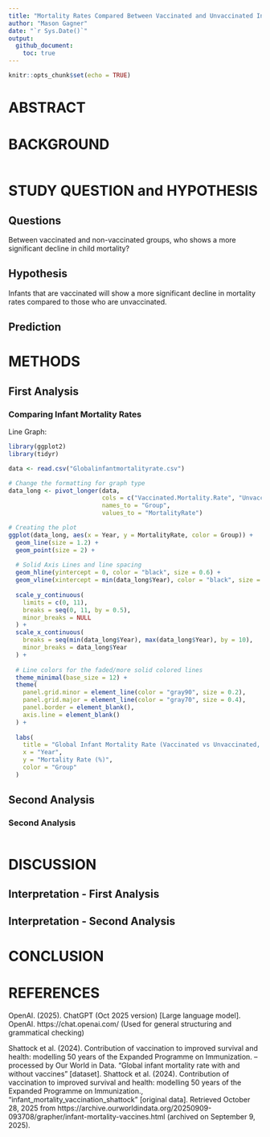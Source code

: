 ```yaml
---
title: "Mortality Rates Compared Between Vaccinated and Unvaccinated Infants"
author: "Mason Gagner"
date: "`r Sys.Date()`"
output:
  github_document:
    toc: true
---
```


```r
knitr::opts_chunk$set(echo = TRUE)
```
# ABSTRACT

<!--Fill in abstract at the end after we have finished the methods, results, discussion, conclusions and know what our data "says".-->


# BACKGROUND

<!--Fill in some text here that provides background info on the WNV system, the blood meal DNA extractions, PCR, sequencing, etc. and the foundation for our question/hypothesis.

NOTE: Examples of data you can plot for the background info at https://github.com/saarman/BIOL3070/ -->
  
```r
```


# STUDY QUESTION and HYPOTHESIS

## Questions  
<!--Fill in here, the question we want to answer... e.g. What bird species is acting as WNV amplifying host in Salt Lake City?-->
Between vaccinated and non-vaccinated groups, who shows a more significant decline in child mortality?

## Hypothesis 
<!--Fill in hypothesis... e.g. House finches are acting as important amplifying hosts of WNV in Salt Lake City.-->
Infants that are vaccinated will show a more significant decline in mortality rates compared to those who are unvaccinated.

## Prediction
<!--Fill in prediction... e.g. If house finches are acting as important amplifying hosts, we predict that trapping locations where mosquitoes feed on house finches will also have higher rates of confirmed WNV in tested mosquito pools.-->


# METHODS

<!--Fill in here, including overview of procedure and methods used for this project.

To connect real-world-transmission data to laboratory findings, molecular tools are used. Polymerase chain reaction (PCR) is a method of DNA amplification used to determine what host species mosquitos have blood fed on by extracting the blood from the mosquito and sequencing the amplified DNA fragments. Primers are used in the amplification to make many copies of the DNA strands for better reading (Polymerase Chain Reaction (PCR), n.d.). Identifying the host correctly allows for connections to be made to determine feeding patterns and infection outcomes.

-->

## First Analysis

### Comparing Infant Mortality Rates

Line Graph:
```r
library(ggplot2)
library(tidyr)

data <- read.csv("Globalinfantmortalityrate.csv")

# Change the formatting for graph type
data_long <- pivot_longer(data,
                          cols = c("Vaccinated.Mortality.Rate", "Unvaccinated.Mortality.Rate"),
                          names_to = "Group",
                          values_to = "MortalityRate")

# Creating the plot
ggplot(data_long, aes(x = Year, y = MortalityRate, color = Group)) +
  geom_line(size = 1.2) +
  geom_point(size = 2) +
  
  # Solid Axis Lines and line spacing
  geom_hline(yintercept = 0, color = "black", size = 0.6) +
  geom_vline(xintercept = min(data_long$Year), color = "black", size = 0.6) +
  
  scale_y_continuous(
    limits = c(0, 11),
    breaks = seq(0, 11, by = 0.5),   
    minor_breaks = NULL              
  ) +
  scale_x_continuous(
    breaks = seq(min(data_long$Year), max(data_long$Year), by = 10),  
    minor_breaks = data_long$Year                                     
  ) +
  
  # Line colors for the faded/more solid colored lines
  theme_minimal(base_size = 12) +
  theme(
    panel.grid.minor = element_line(color = "gray90", size = 0.2),
    panel.grid.major = element_line(color = "gray70", size = 0.4),   
    panel.border = element_blank(),                                  
    axis.line = element_blank()                                      
  ) +
  
  labs(
    title = "Global Infant Mortality Rate (Vaccinated vs Unvaccinated, 1974–2024)",
    x = "Year",
    y = "Mortality Rate (%)",
    color = "Group"
  )
```

## Second Analysis

### Second Analysis



```r

```


# DISCUSSION



## Interpretation - First Analysis


## Interpretation - Second Analysis


# CONCLUSION


# REFERENCES     

OpenAI. (2025). ChatGPT (Oct 2025 version) [Large language model]. OpenAI. https://chat.openai.com/ (Used for general structuring and grammatical checking)

Shattock et al. (2024). Contribution of vaccination to improved survival and health: modelling 50 years of the Expanded Programme on Immunization. – processed by Our World in Data. “Global infant mortality rate with and without vaccines” [dataset]. Shattock et al. (2024). Contribution of vaccination to improved survival and health: modelling 50 years of the Expanded Programme on Immunization., “infant_mortality_vaccination_shattock” [original data]. Retrieved October 28, 2025 from https://archive.ourworldindata.org/20250909-093708/grapher/infant-mortality-vaccines.html (archived on September 9, 2025).